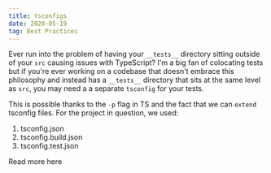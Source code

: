 ```yaml
---
title: tsconfigs
date: 2020-05-19
tag: Best Practices
---
```



Ever run into the problem of having your `__tests__` directory sitting outside of your `src` causing issues with TypeScript?
I'm a big fan of colocating tests but if you're ever working on a codebase that doesn't embrace this philosophy and instead has a `__tests__` directory that sits
at the same level as `src`, you may need a a separate `tsconfig` for your tests.

This is possible thanks to the `-p` flag in TS and the fact that we can `extend` tsconfig files. For the project in question,
we used:

1. tsconfig.json
2. tsconfig.build.json
3. tsconfig.test.json

<TextLink href="https://www.typescriptlang.org/docs/handbook/tsconfig-json.html">
  Read more here
</TextLink>
